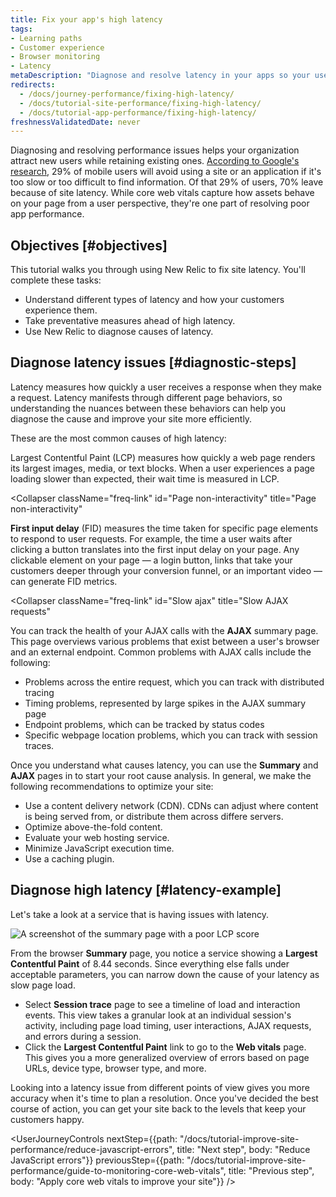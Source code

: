 ```yaml
---
title: Fix your app's high latency
tags:
- Learning paths
- Customer experience
- Browser monitoring
- Latency
metaDescription: "Diagnose and resolve latency in your apps so your users get the most out of their site experience."
redirects:
  - /docs/journey-performance/fixing-high-latency/
  - /docs/tutorial-site-performance/fixing-high-latency/
  - /docs/tutorial-app-performance/fixing-high-latency/
freshnessValidatedDate: never
---
```



Diagnosing and resolving performance issues helps your organization attract new users while retaining existing ones. [According to Google's research](https://think.storage.googleapis.com/images/micromoments-guide-to-winning-shift-to-mobile-download.pdf), 29% of mobile users will avoid using a site or an application if it's too slow or too difficult to find information. Of that 29% of users, 70% leave because of site latency. While core web vitals capture how assets behave on your page from a user perspective, they're one part of resolving poor app performance. 

## Objectives [#objectives]

This tutorial walks you through using New Relic to fix site latency. You'll complete these tasks:

* Understand different types of latency and how your customers experience them.
* Take preventative measures ahead of high latency. 
* Use New Relic to diagnose causes of latency.

## Diagnose latency issues [#diagnostic-steps]

Latency measures how quickly a user receives a response when they make a request. Latency manifests through different page behaviors, so understanding the nuances between these behaviors can help you diagnose the cause and improve your site more efficiently. 

These are the most common causes of high latency:

<CollapserGroup>
  <Collapser
    className="freq-link"
    id="Slow page load"
    title="Slow page load"
  >
Largest Contentful Paint (LCP) measures how quickly a web page renders its largest images, media, or text blocks. When a user experiences a page loading slower than expected, their wait time is measured in LCP. 
  </Collapser>

  <Collapser
    className="freq-link"
    id="Page non-interactivity"
    title="Page non-interactivity"
  >
  **First input delay** (FID) measures the time taken for specific page elements to respond to user requests. For example, the time a user waits after clicking a button translates into the first input delay on your page. Any clickable element on your page  — a login button, links that take your customers deeper through your conversion funnel, or an important video  — can generate FID metrics. 

  </Collapser>

  <Collapser
    className="freq-link"
    id="Slow ajax"
    title="Slow AJAX requests"
  >

You can track the health of your AJAX calls with the **AJAX** summary page. This page overviews various problems that exist between a user's browser and an external endpoint. Common problems with AJAX calls include the following:

* Problems across the entire request, which you can track with distributed tracing
* Timing problems, represented by large spikes in the AJAX summary page
* Endpoint problems, which can be tracked by status codes
* Specific webpage location problems, which you can track with session traces.

</Collapser>

</CollapserGroup>

Once you understand what causes latency, you can use the **Summary** and **AJAX** pages in <InlinePopover type="browser" /> to start your root cause analysis. In general, we make the following recommendations to optimize your site:

* Use a content delivery network (CDN). CDNs can adjust where content is being served from, or distribute them across differe servers.
* Optimize above-the-fold content.
* Evaluate your web hosting service.
* Minimize JavaScript execution time.
* Use a caching plugin.

## Diagnose high latency [#latency-example]

Let's take a look at a service that is having issues with latency.

<img
  alt="A screenshot of the summary page with a poor LCP score"
  title="Abnormal LCP score"
  src={journeyAbnormalLCP}
/>

From the browser **Summary** page, you notice a service showing a **Largest Contentful Paint** of 8.44 seconds. Since everything else falls under acceptable parameters, you can narrow down the cause of your latency as slow page load. 

* Select **Session trace** page to see a timeline of load and interaction events. This view takes a granular look at an individual session's activity, including page load timing, user interactions, AJAX requests, and errors during a session. 
* Click the **Largest Contentful Paint** link to go to the **Web vitals** page. This gives you a more generalized overview of errors based on page URLs, device type, browser type, and more. 

Looking into a latency issue from different points of view gives you more accuracy when it's time to plan a resolution. Once you've decided the best course of action, you can get your site back to the levels that keep your customers happy.

<UserJourneyControls
    nextStep={{path: "/docs/tutorial-improve-site-performance/reduce-javascript-errors", title: "Next step", body: "Reduce JavaScript errors"}}
    previousStep={{path: "/docs/tutorial-improve-site-performance/guide-to-monitoring-core-web-vitals", title: "Previous step", body: "Apply core web vitals to improve your site"}}
/>